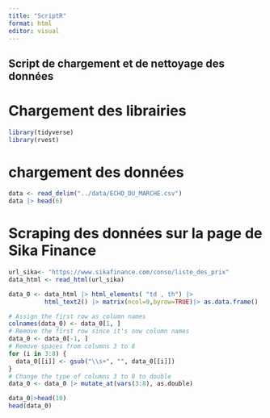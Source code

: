 ```yaml
---
title: "ScriptR"
format: html
editor: visual
---
```


## Script de chargement et de nettoyage des données

# Chargement des librairies

```r
library(tidyverse)
library(rvest)
```

# chargement des données

```r
data <- read_delim("../data/ECHO_DU_MARCHE.csv")
data |> head(6)
```

# Scraping des données sur la page de Sika Finance

```r

url_sika<- "https://www.sikafinance.com/conso/liste_des_prix"
data_html <- read_html(url_sika)

data_0 <- data_html |> html_elements( "td , th") |>
          html_text2() |> matrix(ncol=9,byrow=TRUE)|> as.data.frame()

# Assign the first row as column names
colnames(data_0) <- data_0[1, ]
# Remove the first row since it's now column names
data_0 <- data_0[-1, ]
# Remove spaces from columns 3 to 8
for (i in 3:8) {
  data_0[[i]] <- gsub("\\s+", "", data_0[[i]])
}
# Change the type of columns 3 to 8 to double
data_0 <- data_0 |> mutate_at(vars(3:8), as.double)

data_0|>head(10)
head(data_0)

```




